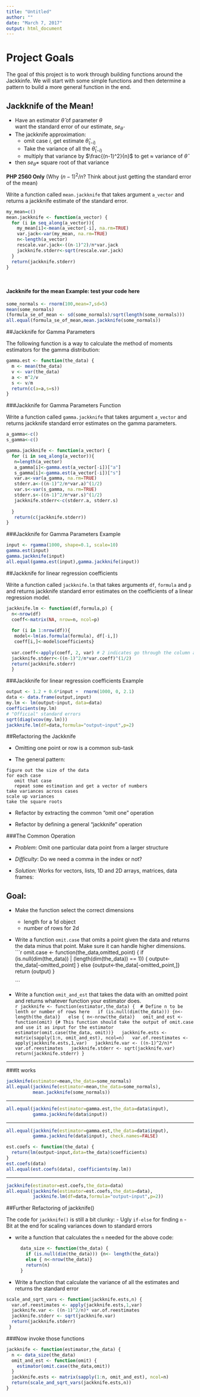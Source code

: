 ```yaml
---
title: "Untitled"
author: ""
date: "March 7, 2017"
output: html_document
---
```





# Project Goals

The goal of this project is to work through building functions around the Jackkinfe. We will start with some simple functions and then determine a pattern to build a more general function in the end. 


## Jackknife of the Mean!

- Have an estimator $\hat{\theta}$ of parameter $\theta$  
  want the standard error of our estimate, $se_{\hat{\theta}}$
- The jackknife approximation:
    + omit case $i$, get estimate $\hat{\theta}_{(-i)}$
    + Take the variance of all the $\hat{\theta}_{(-i)}$
    + multiply that variance by $\frac{(n-1)^2}{n}$ to get $\approx$ variance of $\hat{\theta}$
- then $se_{\hat{\theta}}=$ square root of that variance

**PHP 2560 Only** (Why $(n-1)^2 / n$?  Think about just getting the standard
    error of the mean)
    

Write a function called `mean.jackknife` that takes argument `a_vector` and returns a jackknife estimate of the standard error.


```r
my_mean=c()
mean.jackknife <- function(a_vector) {
  for (i in seq_along(a_vector)){
    my_mean[i]<-mean(a_vector[-i], na.rm=TRUE)
    var.jack<-var(my_mean, na.rm=TRUE)
    n<-length(a_vector)
    rescale.var.jack<-((n-1)^2)/n*var.jack
    jackknife.stderr<-sqrt(rescale.var.jack)
  }
  return(jackknife.stderr)
}




```



#### Jackknife for the mean Example: test your code here


```r
some_normals <- rnorm(100,mean=7,sd=5)
mean(some_normals)
(formula_se_of_mean <- sd(some_normals)/sqrt(length(some_normals)))
all.equal(formula_se_of_mean,mean.jackknife(some_normals))
```



##Jackknife for Gamma Parameters


The following function is a way to calculate the method of moments estimators for the gamma distribution:

```r
gamma.est <- function(the_data) {
  m <- mean(the_data)
  v <- var(the_data)
  a <- m^2/v
  s <- v/m
  return(c(a=a,s=s))
}
```


###Jackknife for Gamma Parameters Function

Write a function called `gamma.jackknife` that takes argument `a_vector` and returns jackknife standard error estimates on the gamma parameters. 

```r
a_gamma<-c()
s_gamma<-c()

gamma.jackknife <- function(a_vector) {
  for (i in seq_along(a_vector)){
   n=length(a_vector)
   a_gamma[i]<-gamma.est(a_vector[-i])["a"]
   s_gamma[i]<-gamma.est(a_vector[-i])["s"]
   var.a<-var(a_gamma, na.rm=TRUE)
   stderr.a<-((n-1)^2/n*var.a)^(1/2)
   var.s<-var(s_gamma, na.rm=TRUE)
   stderr.s<-((n-1)^2/n*var.s)^(1/2)
   jackknife.stderr<-c(stderr.a, stderr.s)
   
  }
   return(c(jackknife.stderr))
}


```



###Jackknife for Gamma Parameters Example


```r
input <- rgamma(1000, shape=0.1, scale=10)
gamma.est(input)
gamma.jackknife(input)
all.equal(gamma.est(input),gamma.jackknife(input))

```



##Jackknife for linear regression coefficients

Write a function called `jackknife.lm` that takes arguments `df`, `formula` and `p` and returns jackknife standard error estimates on the coefficients of a linear regression model. 

```r

jackknife.lm <- function(df,formula,p) {
  n<-nrow(df)
  coeff<-matrix(NA, nrow=n, ncol=p)
  
  for (i in 1:nrow(df)){
   model<-lm(as.formula(formula), df[-i,])
   coeff[i,]<-model$coefficients}
  
  var.coeff<-apply(coeff, 2, var) # 2 indicates go through the column and calculate the variance (to go through the rows use 1)
  jackknife.stderr<-((n-1)^2/n*var.coeff)^(1/2)
  return(jackknife.stderr)
  }

```



###Jackknife for linear regression coefficients Example


```r
output <- 1.2 + 0.6*input +  rnorm(1000, 0, 2.1)
data <- data.frame(output,input)
my.lm <- lm(output~input, data=data)
coefficients(my.lm)
# "Official" standard errors
sqrt(diag(vcov(my.lm)))
jackknife.lm(df=data,formula="output~input",p=2)


```




##Refactoring the Jackknife


- Omitting one point or row is a common sub-task

- The general pattern:

```
figure out the size of the data
for each case
   omit that case
   repeat some estimation and get a vector of numbers
take variances across cases
scale up variances
take the square roots
```

- Refactor by extracting the common "omit one" operation

- Refactor by defining a general "jackknife" operation



###The Common Operation


- _Problem_: Omit one particular data point from a larger structure

- _Difficulty_: Do we need a comma in the index or not?

- _Solution_: Works for vectors, lists, 1D and 2D arrays, matrices, data frames:



## Goal: 


- Make the function select the correct dimensions
    - length for a 1d object
    - number of rows for 2d
- Write a function `omit.case` that omits a point given the data and returns the data minus that point. Make sure it can handle higher dimensions. 
    ```r
          omit.case <- function(the_data,omitted_point) {
                  if (is.null(dim(the_data)) | (length(dim(the_data)) == 1)) {
                    output<-the_data[-omitted_point]
                  } else {output<-the_data[-omitted_point,]}
            return (output)
          }
   
    ```
- Write a function `omit_and_est` that takes the data with an omitted point and returns whatever function your estimator does.  
    ```r

jackknife <- function(estimator,the_data) {  # Define n to be lenth or number of rows here
  if (is.null(dim(the_data))) {n<- length(the_data)}
  else { n<-nrow(the_data)}
  omit_and_est <- function(omit) {# This function should take the output of omit.case and use it as input for the estimator 
  estimator(omit.case(the_data, omit))}
  jackknife.ests <- matrix(sapply(1:n, omit_and_est), ncol=n)
  var.of.reestimates <- apply(jackknife.ests,1,var)
  jackknife.var <- ((n-1)^2/n)* var.of.reestimates
  jackknife.stderr <- sqrt(jackknife.var)
  return(jackknife.stderr)
}
```



---

###It works


```r
jackknife(estimator=mean,the_data=some_normals)
all.equal(jackknife(estimator=mean,the_data=some_normals),
          mean.jackknife(some_normals))
```

---



```r
all.equal(jackknife(estimator=gamma.est,the_data=data$input),
          gamma.jackknife(data$input))
```

---


```r
all.equal(jackknife(estimator=gamma.est,the_data=data$input),
          gamma.jackknife(data$input), check.names=FALSE)
```


```r
est.coefs <- function(the_data) {
  return(lm(output~input,data=the_data)$coefficients)
}
est.coefs(data)
all.equal(est.coefs(data), coefficients(my.lm))
```

---


```r
jackknife(estimator=est.coefs,the_data=data)
all.equal(jackknife(estimator=est.coefs,the_data=data),
          jackknife.lm(df=data,formula="output~input",p=2))
```


##Further Refactoring of jackknife()


The code for `jackknife()` is still a bit clunky:
- Ugly `if-else` for finding `n`
- Bit at the end for scaling variances down to standard errors

- write a function that calculates the `n` needed for the above code:

    ```r
      data_size <- function(the_data) {
        if (is.null(dim(the_data))) {n<- length(the_data)}
        else { n<-nrow(the_data)}
        return(n)
      }
    ```
- Write a function that calculate the variance of all the estimates and returns the standard error
```r
scale_and_sqrt_vars <- function(jackknife.ests,n) {
  var.of.reestimates <- apply(jackknife.ests,1,var)
  jackknife.var <- ((n-1)^2/n)* var.of.reestimates
  jackknife.stderr <- sqrt(jackknife.var)
  return(jackknife.stderr)
 }
```



###Now invoke those functions

```r
jackknife <- function(estimator,the_data) {
  n <- data_size(the_data)
  omit_and_est <- function(omit) {
    estimator(omit.case(the_data,omit))
  }
  jackknife.ests <- matrix(sapply(1:n, omit_and_est), ncol=n)
  return(scale_and_sqrt_vars(jackknife.ests,n))
}
```

